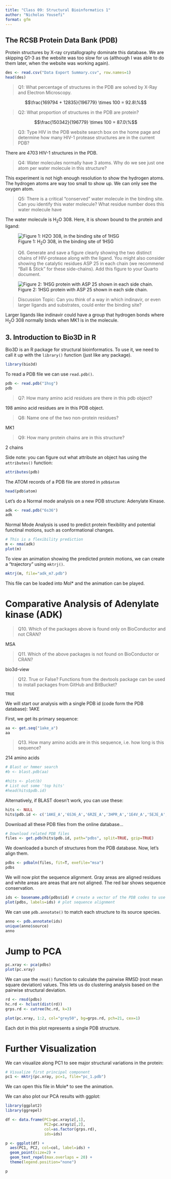 ```yaml
---
title: "Class 09: Structural Bioinformatics 1"
author: "Nicholas Yousefi"
format: gfm
---
```


## The RCSB Protein Data Bank (PDB)

Protein structures by X-ray crystallography dominate this database. We are skipping Q1-3 as the website was too slow for us (although I was able to do them later, when the website was working again).

```r
des <- read.csv("Data Export Summary.csv", row.names=1)
head(des)
```

> Q1: What percentage of structures in the PDB are solved by X-Ray and Electron Microscopy.

$$\frac{169794 + 12835}{196779} \times 100 = 92.8\%$$ 

> Q2: What proportion of structures in the PDB are protein?

$$\frac{150342}{196779} \times 100 = 87.0\%$$

> Q3: Type HIV in the PDB website search box on the home page and determine how many HIV-1 protease structures are in the current PDB?

There are 4703 HIV-1 structures in the PDB.

> Q4: Water molecules normally have 3 atoms. Why do we see just one atom per water molecule in this structure?

This experiment is not high enough resolution to show the hydrogen atoms. The hydrogen atoms are way too small to show up. We can only see the oxygen atom.

> Q5: There is a critical "conserved" water molecule in the binding site. Can you identify this water molecule? What residue number does this water molecule have

The water molecule is H~2~O 308. Here, it is shown bound to the protein and ligand:

![Figure 1: H~2~O 308, in the binding site of 1HSG](1HSG_water.png)

> Q6. Generate and save a figure clearly showing the two distinct chains of HIV-protease along with the ligand. You might also consider showing the catalytic residues ASP 25 in each chain (we recommend "Ball & Stick" for these side-chains). Add this figure to your Quarto document.

![Figure 2: 1HSG protein with ASP 25 shown in each side chain.](1HSG.png)

> Discussion Topic: Can you think of a way in which indinavir, or even larger ligands and substrates, could enter the binding site?

Larger ligands like indinavir could have a group that hydrogen bonds where H~2~O 308 normally binds when MK1 is in the molecule.

## 3. Introduction to Bio3D in R

Bio3D is an R package for structural bioinformatics. To use it, we need to call it up with the `library()` function (just like any package).

```r
library(bio3d)
```

To read a PDB file we can use `read.pdb()`.

```r
pdb <- read.pdb("1hsg")
pdb
```

> Q7: How many amino acid residues are there in this pdb object?

198 amino acid residues are in this PDB object.

> Q8: Name one of the two non-protein residues?

MK1

> Q9: How many protein chains are in this structure?

2 chains

Side note: you can figure out what attribute an object has using the `attributes()` function:

```r
attributes(pdb)
```

The ATOM records of a PDB file are stored in `pdb$atom`

```r
head(pdb$atom)
```

Let's do a Normal mode analysis on a new PDB structure: Adenylate Kinase.

```r
adk <- read.pdb("6s36")
adk
```

Normal Mode Analysis is used to predict protein flexibility and potential functinal motions, such as conformational changes.

```r
# This is a flexibility prediction
m <- nma(adk)
plot(m)
```

To view an animation showing the predicted protein motions, we can create a "trajectory" using `mktrj()`.

```r
mktrj(m, file="adk_m7.pdb")
```

This file can be loaded into Mol* and the animation can be played.

# Comparative Analysis of Adenylate kinase (ADK)

> Q10. Which of the packages above is found only on BioConductor and not CRAN? 

MSA

> Q11. Which of the above packages is not found on BioConductor or CRAN?

bio3d-view

> Q12. True or False? Functions from the devtools package can be used to install packages from GitHub and BitBucket?

`TRUE`

We will start our analysis with a single PDB id (code form the PDB database): 1AKE

First, we get its primary sequence:

```r
aa <- get.seq("1ake_a")
aa
```

> Q13. How many amino acids are in this sequence, i.e. how long is this sequence? 

214 amino acids

```r
# Blast or hmmer search 
#b <- blast.pdb(aa)
```

```r
#hits <- plot(b)
# List out some 'top hits'
#head(hits$pdb.id)
```

Alternatively, if BLAST doesn't work, you can use these:

```r
hits <- NULL
hits$pdb.id <- c('1AKE_A','6S36_A','6RZE_A','3HPR_A','1E4V_A','5EJE_A','1E4Y_A','3X2S_A','6HAP_A','6HAM_A','4K46_A','3GMT_A','4PZL_A')
```

Download all these PDB files from the online database...

```r
# Download related PDB files
files <- get.pdb(hits$pdb.id, path="pdbs", split=TRUE, gzip=TRUE)
```

We downloaded a bunch of structures from the PDB database. Now, let's align them.

```r
pdbs <- pdbaln(files, fit=T, exefile="msa")
pdbs
```

We will now plot the sequence alignment. Gray areas are aligned residues and white areas are areas that are not aligned. The red bar shows sequence conservation.

```r
ids <- basename.pdb(pdbs$id) # create a vector of the PDB codes to use for the axis of our figure
plot(pdbs, labels=ids) # plot sequence alignment
```
We can use `pdb.annotate()` to match each structure to its source species.

```r
anno <- pdb.annotate(ids)
unique(anno$source)
anno
```

# Jump to PCA

```r
pc.xray <- pca(pdbs)
plot(pc.xray)
```
We can use the `rmsd()` function to calculate the pairwise RMSD (root mean square deviation) values. This lets us do clustering analysis based on the pairwise structural deviation.

```r
rd <- rmsd(pdbs)
hc.rd <- hclust(dist(rd))
grps.rd <- cutree(hc.rd, k=3)

plot(pc.xray, 1:2, col="grey50", bg=grps.rd, pch=21, cex=1)
```

Each dot in this plot represents a single PDB structure. 

# Further Visualization

We can visualize along PC1 to see major structural variations in the protein:

```r
# Visualize first principal component
pc1 <- mktrj(pc.xray, pc=1, file="pc_1.pdb")
```

We can open this file in Mole\* to see the animation.

We can also plot our PCA results with ggplot:

```r
library(ggplot2)
library(ggrepel)

df <- data.frame(PC1=pc.xray$z[,1],
                 PC2=pc.xray$z[,2],
                 col=as.factor(grps.rd),
                 ids=ids)

p <- ggplot(df) +
  aes(PC1, PC2, col=col, label=ids) +
  geom_point(size=2) +
  geom_text_repel(max.overlaps = 20) +
  theme(legend.position="none")

p
```

